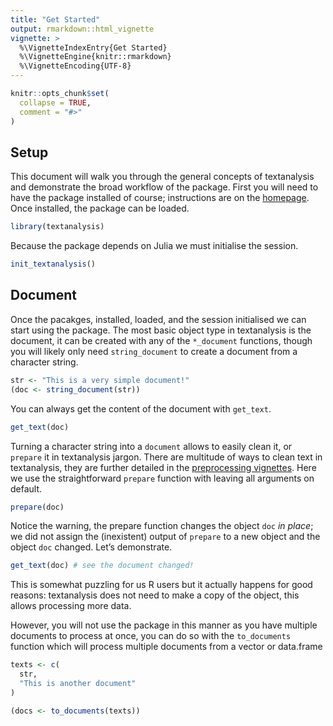 ```yaml
---
title: "Get Started"
output: rmarkdown::html_vignette
vignette: >
  %\VignetteIndexEntry{Get Started}
  %\VignetteEngine{knitr::rmarkdown}
  %\VignetteEncoding{UTF-8}
---
```


```r
knitr::opts_chunk$set(
  collapse = TRUE,
  comment = "#>"
)
```

## Setup

This document will walk you through the general concepts of textanalysis and demonstrate the broad workflow of the package. First you will need to have the package installed of course; instructions are on the [homepage](https://textanalysis.news-r.org). Once installed, the package can be loaded.

```r
library(textanalysis)
```

Because the package depends on Julia we must initialise the session.

```r
init_textanalysis()
```

## Document

Once the pacakges, installed, loaded, and the session initialised we can start using the package. The most basic object type in textanalysis is the document, it can be created with any of the `*_document` functions, though you will likely only need `string_document` to create a document from a character string.

```r
str <- "This is a very simple document!"
(doc <- string_document(str))
```

You can always get the content of the document with `get_text`.

```r
get_text(doc)
```

Turning a character string into a `document` allows to easily clean it, or `prepare` it in textanalysis jargon. There are multitude of ways to clean text in textanalysis, they are further detailed in the [preprocessing vignettes](articles/prepare.html). Here we use the straightforward `prepare` function with leaving all arguments on default.

```r
prepare(doc)
```

Notice the warning, the prepare function changes the object `doc` _in place_; we did not assign the (inexistent) output of `prepare` to a new object and the object `doc` changed. Let's demonstrate.

```r
get_text(doc) # see the document changed!
```

This is somewhat puzzling for us R users but it actually happens for good reasons: textanalysis does not need to make a copy of the object, this allows processing more data.

However, you will not use the package in this manner as you have multiple documents to process at once, you can do so with the `to_documents` function which will process multiple documents from a vector or data.frame

```r
texts <- c(
  str,
  "This is another document"
)

(docs <- to_documents(texts))
```
